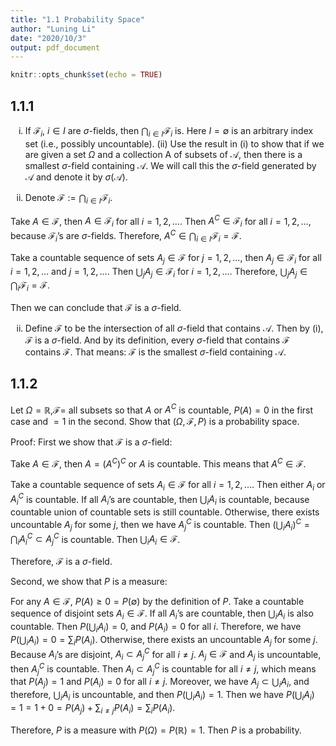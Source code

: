```yaml
---
title: "1.1 Probability Space"
author: "Luning Li"
date: "2020/10/3"
output: pdf_document
---
```


```r
knitr::opts_chunk$set(echo = TRUE)
```

## 1.1.1

(i) If $\mathcal{F}_i$, $i\in I$ are $\sigma$-fields, then $\bigcap_{i\in I}\mathcal{F}_i$ is. Here $I = \emptyset$ is an
arbitrary index set (i.e., possibly uncountable). (ii) Use the result in (i) to show that
if we are given a set $\Omega$ and a collection A of subsets of $\mathcal{A}$, then there is a smallest
$\sigma$-field containing $\mathcal{A}$. We will call this the $\sigma$-field generated by $\mathcal{A}$ and denote it
by $\sigma(\mathcal{A})$.

(i) Denote $\mathcal{F}:=\bigcap_{i\in I}\mathcal{F}_i$. 

Take $A\in \mathcal{F}$, then $A\in \mathcal{F}_i$ for all $i=1,2,\ldots$. Then $A^C\in \mathcal{F}_i$ for all $i=1,2,\ldots$, because $\mathcal{F}_i$'s are $\sigma$-fields. Therefore, $A^C\in \bigcap_{i\in I}\mathcal{F}_i=\mathcal{F}$.

Take a countable sequence of sets $A_j\in \mathcal{F}$ for $j=1,2,\ldots$, then $A_j\in \mathcal{F}_i$ for all $i=1,2,\ldots$ and $j=1,2,\ldots$. Then $\bigcup_j A_j\in \mathcal{F}_i$ for $i=1,2,\ldots$. Therefore, $\bigcup_j A_j\in \bigcap_i\mathcal{F}_i=\mathcal{F}$.

Then we can conclude that $\mathcal{F}$ is a $\sigma$-field.

(ii) Define $\mathcal{F}$ to be the intersection of all $\sigma$-field that contains $\mathcal{A}$. Then by (i), $\mathcal{F}$ is a $\sigma$-field. And by its definition, every $\sigma$-field that contains $\mathcal{F}$ contains $\mathcal{F}$. That means: $\mathcal{F}$ is the smallest $\sigma$-field containing $\mathcal{A}$.

## 1.1.2

Let $\Omega = \mathbb{R}$,$\mathcal{F} =$ all subsets so that $A$ or $A^C$ is countable, $P(A) = 0$ in the
first case and $= 1$ in the second. Show that $(\Omega,\mathcal{F}, P)$ is a probability space.

Proof: First we show that $\mathcal{F}$ is a $\sigma$-field:

Take $A\in \mathcal{F}$, then $A=(A^C)^C$ or $A$ is countable. This means that $A^C\in \mathcal{F}$.

Take a countable sequence of sets $A_i\in \mathcal{F}$ for all $i=1,2,\dots$. Then either $A_i$ or $A_i^C$ is countable. If all $A_i$'s are countable, then $\bigcup_i A_i$ is countable, because countable union of countable sets is still countable. Otherwise, there exists uncountable $A_j$ for some $j$, then we have $A_j^C$ is countable. Then $(\bigcup_i A_i)^C=\bigcap_i A_i^C\subset A_j^C$ is countable. Then $\bigcup_i A_i\in \mathcal{F}$.

Therefore, $\mathcal{F}$ is a $\sigma$-field.

Second, we show that $P$ is a measure:

For any $A\in \mathcal{F}$, $P(A)\geq 0=P(\emptyset)$ by the definition of $P$. Take a countable sequence of disjoint sets $A_i\in \mathcal{F}$. If all $A_i$'s are countable, then $\bigcup_i A_i$ is also countable. Then $P(\bigcup_i A_i)=0$, and $P(A_i)=0$ for all $i$. Therefore, we have $P(\bigcup_iA_i)=0=\sum_iP(A_i)$. Otherwise, there exists an uncountable $A_j$ for some $j$. Because $A_i$'s are disjoint, $A_i\subset A_j^C$ for all $i\neq j$. $A_j\in \mathcal{F}$ and $A_j$ is uncountable, then $A_j^C$ is countable. Then $A_i\subset A_j^C$ is countable for all $i\neq j$, which means that $P(A_j)=1$ and $P(A_i)=0$ for all $i\neq j$. Moreover, we have $A_j\subset \bigcup_i A_i$, and therefore, $\bigcup_i A_i$ is uncountable, and then $P(\bigcup_i A_i)=1$. Then we have $P(\bigcup_i A_i)=1=1+0=P(A_j)+\sum_{i\neq j}P(A_i)=\sum_i P(A_i)$.

Therefore, $P$ is a measure with $P(\Omega)=P(\mathbb{R})=1$. Then $P$ is a probability.

